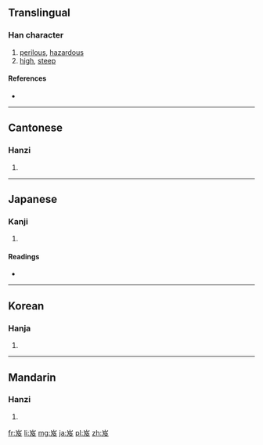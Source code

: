 ==Translingual==

===Han character===
{{Han char|rn=46|rad=山|as=04|sn=7|four=2224<sub>7</sub>|canj=山弓竹水 (UNHE)}}

# [[perilous]], [[hazardous]]
# [[high]], [[steep]]

====References====
* {{Han ref|kx=0308.180|dkj=07929|dj=0607.350|hdz=10764.190|uh=5C8C|ud=23692|bh=A7C4|bd=42948}}

----

==Cantonese==

===Hanzi===
{{yue-hanzi|jyut=|y=kap1}}

# {{defn|lang=yue|sort=山04}}

----

==Japanese==

===Kanji===
{{ja-kanji|grade=|rs=山04}}

# {{defn|lang=ja|sort=山04}}

====Readings====
* {{ja-readings|on=[[きゅう]] (kyū), [[ぎゅう]] (gyū)|kun=[[たかい]] (takai)}}

----

==Korean==

===Hanja===
{{ko-hanja|hangeul=급|rv=geup|mr=kŭp}}

# {{defn|lang=ko|sort=山04}}

----

==Mandarin==

===Hanzi===
{{cmn-hanzi|pin=[[jí]] ([[ji2]])|wg=chi<sup>2</sup>}}

# {{defn|lang=cmn|sort=山04}}

[[fr:岌]]
[[li:岌]]
[[mg:岌]]
[[ja:岌]]
[[pl:岌]]
[[zh:岌]]